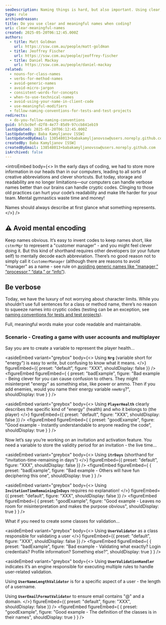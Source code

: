 ```yaml
---
seoDescription: Naming things is hard, but also important. Using clear, meaningful names will make your code more readable and reduce cognitive load and risk for your development team.
type: rule
archivedreason:
title: Do you use clear and meaningful names when coding?
uri: clear-meaningful-names
created: 2025-05-20T06:12:45.000Z
authors:
  - title: Matt Goldman
    url: https://ssw.com.au/people/matt-goldman
  - title: Jeoffrey Fischer
    url: https://ssw.com.au/people/jeoffrey-fischer
  - title: Daniel Mackay
    url: https://ssw.com.au/people/daniel-mackay
related:
  - nouns-for-class-names
  - verbs-for-method-names
  - avoid-generic-names
  - avoid-micro-jargon
  - consistent-words-for-concepts
  - when-to-use-technical-names
  - avoid-using-your-name-in-client-code
  - use-meaningful-modifiers
  - follow-naming-conventions-for-tests-and-test-projects
redirects:
  - do-you-follow-naming-conventions
guid: bfcbc0ef-d2f8-4e77-85d9-97ccb841eb19
lastUpdated: 2025-05-20T06:12:45.000Z
lastUpdatedBy: Baba Kamyljanov [SSW]
lastUpdatedByEmail: 138548013+babakamyljanovssw@users.noreply.github.com
createdBy: Baba Kamyljanov [SSW]
createdByEmail: 138548013+babakamyljanovssw@users.noreply.github.com
isArchived: false
---
```


<introEmbed
  body={<>
In the early days of coding, we had to store more information in our heads than in our computers, leading to all sorts of creative abbreviations and clever shortcuts. But today, storage and readability are no longer limitations—our computers can handle verbose names better than our brains can handle cryptic codes. Clinging to those old practices can hurt your code’s readability and make life harder for your team. Mental gymnastics waste time and money!

Names should always describe at first glance what something represents.
  </>}
/>
<youtubeEmbed url="https://www.youtube.com/watch?v=t-t7P2BZnS4" description="Video: Naming Conventions | Jeoffrey Fischer (5 min)" />

## ⚠️ Avoid mental encoding

Keep names obvious. It’s easy to invent codes to keep names short, like `cstmrMgr` to represent a "customer manager" - and you might feel clever doing it. But this kind of shorthand requires other developers (or your future self) to mentally decode each abbreviation. There’s no good reason not to simply call it `CustomerManager` (although there are reasons to avoid "manager" as a name - see rule on [avoiding generic names like “manager,” “processor,” “data,” or “info”](/avoid-generic-names)).

## Be verbose

Today, we have the luxury of not worrying about character limits. While you shouldn’t use full sentences for a class or method name, there’s no reason to squeeze names into cryptic codes (testing can be an exception, see [naming conventions for tests and test projects](/follow-naming-conventions-for-tests-and-test-projects)).

Full, meaningful words make your code readable and maintainable.

### Scenario - Creating a game with user accounts and multiplayer

Say you are to create a variable to represent the player health...

<asideEmbed
  variant="greybox"
  body={<>
    Using **`Nrg`** (variable short for "energy") is easy to write, but confusing to know what it means.
  </>}
  figureEmbed={{
    preset: "default",
    figure: "XXX",
    shouldDisplay: false
  }}
/>
<figureEmbed figureEmbed={ {
  preset: "badExample",
  figure: "Bad example - Being clever for you can cause confusion to others. They might misinterpret \"energy\" as something else, like power or ammo. Then if you add enemies, would you name their energy variable `nmeNrg`?",
  shouldDisplay: true
} } />


<asideEmbed
  variant="greybox"
  body={<>
    Using **`PlayerHealth`** clearly describes the specific kind of "energy" (health) and who it belongs to (the player)
  </>}
  figureEmbed={{
    preset: "default",
    figure: "XXX",
    shouldDisplay: false
  }}
/>
<figureEmbed figureEmbed={ {
  preset: "goodExample",
  figure: "Good example - Instantly understandable to anyone reading the code",
  shouldDisplay: true
} } />


Now let’s say you’re working on an invitation and activation feature. You need a variable to store the validity period for an invitation - the live time...

<asideEmbed
  variant="greybox"
  body={<>
    Using **`itrDays`** (shorthand for "invitation-time-remaining in days")
  </>}
  figureEmbed={{
    preset: "default",
    figure: "XXX",
    shouldDisplay: false
  }}
/>
<figureEmbed figureEmbed={ {
  preset: "badExample",
  figure: "Bad example - Others will have fun deciphering this one",
  shouldDisplay: true
} } />


<asideEmbed
  variant="greybox"
  body={<>
    Using **`InvitationTimeRemainingInDays`** requires no explanation!
  </>}
  figureEmbed={{
    preset: "default",
    figure: "XXX",
    shouldDisplay: false
  }}
/>
<figureEmbed figureEmbed={ {
  preset: "goodExample",
  figure: "Good example - Leaves no room for misinterpretation and makes the purpose obvious",
  shouldDisplay: true
} } />


What if you need to create some classes for validation...

<asideEmbed
  variant="greybox"
  body={<>
    Using **`UserValidator`** as a class responsible for validating a user
  </>}
  figureEmbed={{
    preset: "default",
    figure: "XXX",
    shouldDisplay: false
  }}
/>
<figureEmbed figureEmbed={ {
  preset: "badExample",
  figure: "Bad example - Validating what exactly? Login credentials? Profile information? Something else?",
  shouldDisplay: true
} } />


<asideEmbed
  variant="greybox"
  body={<>
    Using **`UserValidationHandler`** indicates it’s an engine responsible for executing multiple rules to handle user-related validation.

Using **`UserNameLengthValidator`** is for a specific aspect of a user - the length of a username.

Using **`UserEmailFormatValidator`** to ensure email contains "@" and a domain.
  </>}
  figureEmbed={{
    preset: "default",
    figure: "XXX",
    shouldDisplay: false
  }}
/>
<figureEmbed figureEmbed={ {
  preset: "goodExample",
  figure: "Good example - The definition of the classes is in their names",
  shouldDisplay: true
} } />
